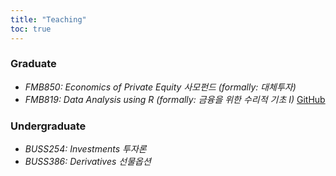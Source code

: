 ```yaml
---
title: "Teaching"
toc: true
---
```


### Graduate
- *FMB850: Economics of Private Equity 사모펀드 (formally: 대체투자)*
- *FMB819: Data Analysis using R (formally: 금융을 위한 수리적 기초 I)* [GitHub](https://github.com/chung-jiwoong/FMB819)

### Undergraduate
- *BUSS254: Investments 투자론*
- *BUSS386: Derivatives 선물옵션*
